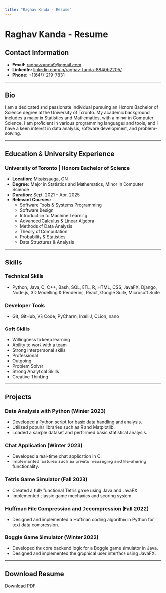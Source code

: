 ```yaml
---
title: "Raghav Kanda - Resume"
---
```


# Raghav Kanda - Resume

## Contact Information

-   **Email:** [raghavkanda9\@gmail.com](mailto:raghavkanda9@gmail.com)
-   **LinkedIn:** [linkedin.com/in/raghav-kanda-8840b2205/](https://www.linkedin.com/in/raghav-kanda-8840b2205/)
-   **Phone:** +1(647)-219-7831

------------------------------------------------------------------------

## Bio

I am a dedicated and passionate individual pursuing an Honors Bachelor of Science degree at the University of Toronto. My academic background includes a major in Statistics and Mathematics, with a minor in Computer Science. I am proficient in various programming languages and tools, and I have a keen interest in data analysis, software development, and problem-solving.

------------------------------------------------------------------------

## Education & University Experience

### University of Toronto \| Honors Bachelor of Science

-   **Location:** Mississauga, ON
-   **Degree:** Major in Statistics and Mathematics, Minor in Computer Science
-   **Duration:** Sept. 2021 -- Apr. 2025
-   **Relevant Courses:**
    -   Software Tools & Systems Programming
    -   Software Design
    -   Introduction to Machine Learning
    -   Advanced Calculus & Linear Algebra
    -   Methods of Data Analysis
    -   Theory of Computation
    -   Probability & Statistics
    -   Data Structures & Analysis

------------------------------------------------------------------------

## Skills

### Technical Skills

-   Python, Java, C, C++, Bash, SQL, ETL, R, HTML, CSS, JavaFX, Django, Node.js, 3D Modelling & Rendering, React, Google Suite, Microsoft Suite

### Developer Tools

-   Git, GitHub, VS Code, PyCharm, IntelliJ, CLion, nano

### Soft Skills

-   Willingness to keep learning
-   Ability to work with a team
-   Strong interpersonal skills
-   Professional
-   Outgoing
-   Problem Solver
-   Strong Analytical Skills
-   Creative Thinking

------------------------------------------------------------------------

## Projects

### Data Analysis with Python (Winter 2023)

-   Developed a Python script for basic data handling and analysis.
-   Utilized popular libraries such as R and Matplotlib.
-   Loaded a sample dataset and performed basic statistical analysis.

### Chat Application (Winter 2023)

-   Developed a real-time chat application in C.
-   Implemented features such as private messaging and file-sharing functionality.

### Tetris Game Simulator (Fall 2023)

-   Created a fully functional Tetris game using Java and JavaFX.
-   Implemented classic game mechanics and scoring system.

### Huffman File Compression and Decompression (Fall 2022)

-   Designed and implemented a Huffman coding algorithm in Python for text data compression.

### Boggle Game Simulator (Winter 2022)

-   Developed the core backend logic for a Boggle game simulator in Java.
-   Designed and implemented the graphical user interface using JavaFX.

------------------------------------------------------------------------

## Download Resume

[Download PDF](o8rav.github.io/blob/main/Rav_resume.pdf)
